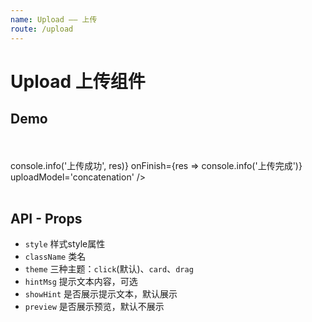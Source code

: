 ```yaml
---
name: Upload —— 上传
route: /upload
---
```


# Upload 上传组件

<Props of={Upload} />

## Demo
<Playground>
  <Upload
    theme='click'
    action='http://all-backend.hupu.com/admin/upload'
  />
  <br />
  <br />
  <Upload
    theme='card'
    action='http://all-backend.hupu.com/admin/upload'
    name='image'
    accept='image'
    multiple
    onSuccess={res => console.info('上传成功', res)}
    onFinish={res => console.info('上传完成')}
    uploadModel='concatenation'
  />
  <br />
  <br />
  <Upload
    theme='drag'
    action='http://all-backend.hupu.com/admin/upload'
  />
</Playground>

## API - Props
- `style` 样式style属性
- `className` 类名
- `theme` 三种主题：`click`(默认)、`card`、`drag`
- `hintMsg` 提示文本内容，可选
- `showHint` 是否展示提示文本，默认展示
- `preview` 是否展示预览，默认不展示